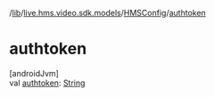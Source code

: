 /[lib](/api-reference/android/v2/home/content)/[live.hms.video.sdk.models](../index)/[HMSConfig](index)/[authtoken](authtoken)

# authtoken

[androidJvm]\
val [authtoken](authtoken): [String](https://kotlinlang.org/api/latest/jvm/stdlib/kotlin/-string/index.html)
